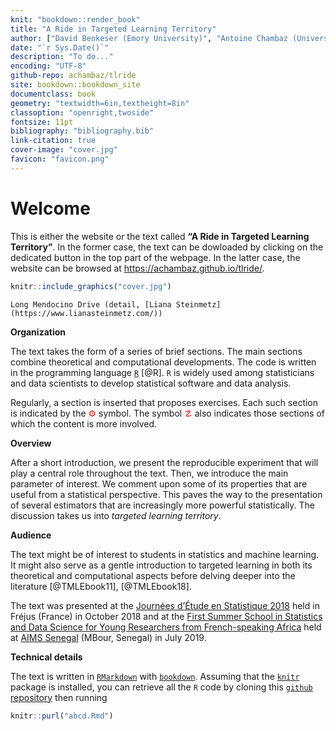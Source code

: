 ```yaml
---
knit: "bookdown::render_book"
title: "A Ride in Targeted Learning Territory"
author: ["David Benkeser (Emory University)", "Antoine Chambaz (Université de Paris)"]
date: "`r Sys.Date()`"
description: "To do..."
encoding: "UTF-8"
github-repo: achambaz/tlride
site: bookdown::bookdown_site
documentclass: book
geometry: "textwidth=6in,textheight=8in"
classoption: "openright,twoside"
fontsize: 11pt
bibliography: "bibliography.bib"
link-citation: true
cover-image: "cover.jpg"
favicon: "favicon.png"
---
```



#  Welcome {-} 

This is either the  website or the text called __"A  Ride in Targeted Learning
Territory"__. In the former case, the text can be dowloaded by clicking on the
dedicated button  in the  top part  of the  webpage. In  the latter  case, the
website              can               be              browsed              at
[https://achambaz.github.io/tlride/](https://achambaz.github.io/tlride/). 



```r
knitr::include_graphics("cover.jpg")
```

```block
Long Mendocino Drive (detail, [Liana Steinmetz](https://www.lianasteinmetz.com/))
```

__Organization__ 

The text  takes the  form of  a series  of brief  sections. The  main sections
combine theoretical and computational developments. The code is written in the
programming  language [`R`](https://www.r-project.org)  [@R].   `R` is  widely
used among statisticians  and data scientists to  develop statistical software
and data analysis.

Regularly, a section  is inserted that proposes exercises.   Each such section
is indicated by the  <span style="color:red">&#9881;</span> \gear symbol.  The
symbol  <span  style="color:red">&#9761;</span> \stixdanger{}  also  indicates
those sections of which the content is more involved.

__Overview__

After a short introduction, we present the reproducible experiment that will
play a central role throughout the text. Then, we introduce the main parameter
of interest.  We  comment upon some of  its properties that are  useful from a
statistical perspective.  This paves  the way to  the presentation  of several
estimators that  are increasingly more powerful  statistically. The discussion
takes us into *targeted learning territory*.


__Audience__

The  text  might  be  of  interest  to  students  in  statistics  and  machine
learning. It might also serve as a gentle introduction to targeted learning in
both its theoretical and computational  aspects before delving deeper into the
literature [@TMLEbook11], [@TMLEbook18].

The   text   was  presented   at   the   [Journées  d'Étude   en   Statistique
2018](https://www.sfds.asso.fr/fr/group/activites_et_parrainages/608-journees_detude_en_statistique/)
held in  Fréjus (France) in  October 2018 and at  the [First Summer  School in
Statistics  and  Data  Science  for  Young  Researchers  from  French-speaking
Africa](https://ehermellin.github.io/conf_sfds/index.html)   held   at   [AIMS
Senegal](https://aims-senegal.org/) (MBour, Senegal) in July 2019.

__Technical details__

The   text   is    written   in   [`RMarkdown`](https://rmarkdown.rstudio.com)
with         [`bookdown`](https://bookdown.org).         Assuming         that
the  [`knitr`](https://yihui.name/knitr/)   package  is  installed,   you  can
retrieve    all     the    `R`     code    by    cloning     this    [`github`
repository](https://github.com/achambaz/tlride) then running 

```r
knitr::purl("abcd.Rmd")
```

<!--It is automatically rebuilt from
[source](https://github.com/achambaz/tlride)                                by
[travis](http://travis-ci.org/).-->


